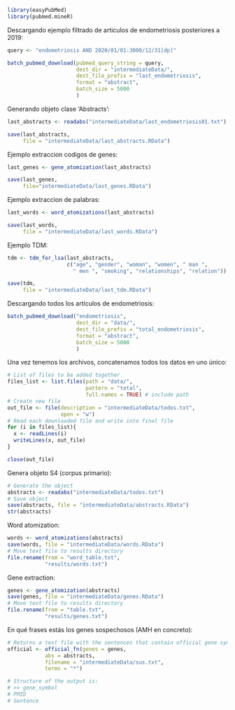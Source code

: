 ```r
library(easyPubMed)
library(pubmed.mineR)
```

Descargando ejemplo filtrado de articulos de endometriosis posteriores a 2019:
```r
query <- "endometriosis AND 2020/01/01:3000/12/31[dp]"

batch_pubmed_download(pubmed_query_string = query,
                      dest_dir = "intermediateData/",
                      dest_file_prefix = "last_endometriosis",
                      format = "abstract",
                      batch_size = 5000
                      )

```

Generando objeto clase 'Abstracts':
```r
last_abstracts <- readabs("intermediateData/last_endometriosis01.txt")

save(last_abstracts,
     file = "intermediateData/last_abstracts.RData")
```

Ejemplo extraccion codigos de genes:
```r
last_genes <- gene_atomization(last_abstracts)

save(last_genes,
     file="intermediateData/last_genes.RData")
```

Ejemplo extraccion de palabras:
```r
last_words <- word_atomizations(last_abstracts)

save(last_words,
     file = "intermediateData/last_words.RData")
```

Ejemplo TDM:
```r
tdm <- tdm_for_lsa(last_abstracts, 
                   c("age", "gender", "woman", "women", " man ", 
                     " men ", "smoking", "relationships", "relation"))

save(tdm,
     file = "intermediateData/last_tdm.RData")
```




Descargando todos los artículos de endometriosis:
```r
batch_pubmed_download("endometriosis",
                      dest_dir = "data/",
                      dest_file_prefix = "total_endometriosis",
                      format = "abstract",
                      batch_size = 5000
                      )
```

Una vez tenemos los archivos, concatenamos todos los datos en uno único:
```r
# List of files to be added together
files_list <- list.files(path = "data/",
                         pattern = "total",
                         full.names = TRUE) # include path
# Create new file
out_file <- file(description = "intermediateData/todos.txt",
                 open = "w")
# Read each downloaded file and write into final file
for (i in files_list){
  x <- readLines(i)
  writeLines(x, out_file)
}

close(out_file)
```

Genera objeto S4 (corpus primario):
```r
# Generate the object
abstracts <- readabs("intermediateData/todos.txt")
# Save object
save(abstracts, file = "intermediateData/abstracts.RData")
str(abstracts)
```


Word atomization:
```r
words <- word_atomizations(abstracts)
save(words, file = "intermediateData/words.RData")
# Move text file to results directory
file.rename(from = "word_table.txt",
            "results/words.txt")
```

Gene extraction:
```r
genes <- gene_atomization(abstracts)
save(genes, file = "intermediateData/genes.RData")
# Move text file to results directory
file.rename(from = "table.txt",
            "results/genes.txt")
```

En qué frases estás los genes sospechosos (AMH en concreto):
```r
# Returns a text file with the sentences that contain official gene symbols from HGNC.
official <- official_fn(genes = genes,
            abs = abstracts,
            filename = "intermediateData/sus.txt",
            terms = "*")

# Structure of the output is:
# >> gene_symbol
# PMID
# Sentence
```



